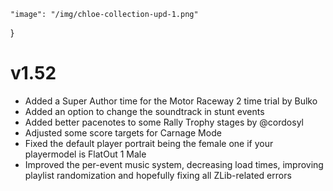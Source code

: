     "image": "/img/chloe-collection-upd-1.png"
}

# v1.52

- Added a Super Author time for the Motor Raceway 2 time trial by Bulko
- Added an option to change the soundtrack in stunt events
- Added better pacenotes to some Rally Trophy stages by @cordosyl 
- Adjusted some score targets for Carnage Mode
- Fixed the default player portrait being the female one if your playermodel is FlatOut 1 Male
- Improved the per-event music system, decreasing load times, improving playlist randomization and hopefully fixing all ZLib-related errors